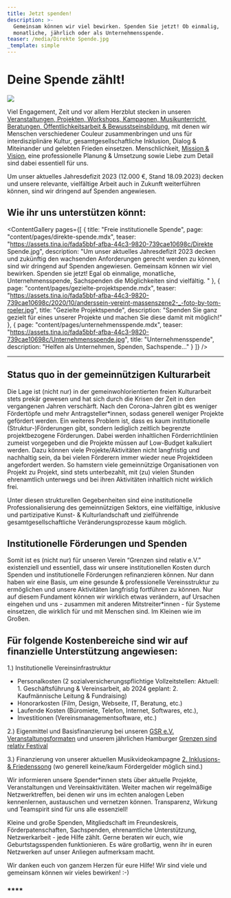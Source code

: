 ```yaml
---
title: Jetzt spenden!
description: >-
  Gemeinsam können wir viel bewirken. Spenden Sie jetzt! Ob einmalig,
  monatliche, jährlich oder als Unternehmensspende. 
teaser: /media/Direkte Spende.jpg
_template: simple
---
```


# Deine Spende zählt!

![](</media/Direkte Spende.jpg>)

Viel Engagement, Zeit und vor allem Herzblut stecken in unseren [Veranstaltungen, Projekten, Workshops, Kampagnen, Musikunterricht, Beratungen, Öffentlichkeitsarbeit & Bewusstseinsbildung](https://www.grenzensindrelativ.de/ueber-uns/aktionsbuero), mit denen wir Menschen verschiedener Couleur zusammenbringen und uns für interdisziplinäre Kultur, gesamtgesellschaftliche Inklusion, Dialog & Miteinander und gelebten Frieden einsetzen. Menschlichkeit, [Mission & Vision](https://www.grenzensindrelativ.de/ueber-uns/mission-und-vision), eine professionelle Planung & Umsetzung sowie Liebe zum Detail sind dabei essentiell für uns.

Um unser aktuelles Jahresdefizit 2023 (12.000 €, Stand 18.09.2023) decken und unsere relevante, vielfältige Arbeit auch in Zukunft weiterführen können, sind wir dringend auf Spenden angewiesen. 

## **Wie ihr uns unterstützen könnt:**

<ContentGallery
  pages={[
    {
      title: "Freie institutionelle Spende",
      page: "content/pages/direkte-spende.mdx",
      teaser:
        "https://assets.tina.io/fada5bbf-afba-44c3-9820-739cae10698c/Direkte Spende.jpg",
      description:
        "Um unser aktuelles Jahresdefizit 2023 decken und zukünftig den wachsenden Anforderungen gerecht werden zu können, sind wir dringend auf Spenden angewiesen. Gemeinsam können wir viel bewirken. Spenden sie jetzt! Egal ob einmalige, monatliche, Unternehmensspende, Sachspenden die Möglichkeiten sind vielfältig. "
    },
    {
      page: "content/pages/gezielte-projektspende.mdx",
      teaser:
        "https://assets.tina.io/fada5bbf-afba-44c3-9820-739cae10698c/2020/10/anderssein-vereint-massenszene2-_-foto-by-tom-roeler.jpg",
      title: "Gezielte Projektspende",
      description:
        "Spenden Sie ganz gezielt für eines unserer Projekte und machen Sie diese damit mit möglich!"
    },
    {
      page: "content/pages/unternehmensspende.mdx",
      teaser:
        "https://assets.tina.io/fada5bbf-afba-44c3-9820-739cae10698c/Unternehmensspende.jpg",
      title: "Unternehmensspende",
      description: "Helfen als Unternehmen, Spenden, Sachspende..."
    }
  ]}
/>

***

## Status quo in der gemeinnützigen Kulturarbeit

Die Lage ist (nicht nur) in der gemeinwohlorientierten freien Kulturarbeit stets prekär gewesen und hat sich durch die Krisen der Zeit in den vergangenen Jahren verschärft. Nach den Corona-Jahren gibt es weniger Fördertöpfe und mehr Antragsteller\*innen, sodass generell weniger Projekte gefördert werden. Ein weiteres Problem ist, dass es kaum institutionelle (Struktur-)Förderungen gibt, sondern lediglich zeitlich begrenzte projektbezogene Förderungen. Dabei werden inhaltlichen Förderrichtlinien zumeist vorgegeben und die Projekte müssen auf Low-Budget kalkuliert werden. Dazu können viele Projekte/Aktivitäten nicht langfristig und nachhaltig sein, da bei vielen Förderern immer wieder neue Projektideen angefordert werden. So hamstern viele gemeinnützige Organisationen von Projekt zu Projekt, sind stets unterbezahlt, mit (zu) vielen Stunden ehrenamtlich unterwegs und bei ihren Aktivitäten inhaltlich nicht wirklich frei. 

Unter diesen strukturellen Gegebenheiten sind eine institutionelle Professionalisierung des gemeinnützigen Sektors, eine vielfältige, inklusive und partizipative Kunst- & Kulturlandschaft und zielführende gesamtgesellschaftliche Veränderungsprozesse kaum möglich.

## Institutionelle Förderungen und Spenden 

Somit ist es (nicht nur) für unseren Verein “Grenzen sind relativ e.V.” existenziell und essentiell, dass wir unsere institutionellen Kosten durch Spenden und institutionelle Förderungen refinanzieren können. Nur dann haben wir eine Basis, um eine gesunde & professionelle Vereinsstruktur zu ermöglichen und unsere Aktivitäten langfristig fortführen zu können. Nur auf diesem Fundament können wir wirklich etwas verändern, auf Ursachen eingehen und uns - zusammen mit anderen Mitstreiter\*innen - für Systeme einsetzen, die wirklich für und mit Menschen sind. Im Kleinen wie im Großen.

## Für folgende Kostenbereiche sind wir auf finanzielle Unterstützung angewiesen:

1.) Institutionelle Vereinsinfrastruktur 

* Personalkosten (2 sozialversicherungspflichtige Vollzeitstellen: Aktuell: 1. Geschäftsführung & Vereinsarbeit, ab 2024 geplant: 2. Kaufmännische Leitung & Fundraising)
* Honorarkosten (Film, Design, Webseite, IT, Beratung, etc.)
* Laufende Kosten (Büromiete, Telefon, Internet, Softwares, etc.),
* Investitionen (Vereinsmanagementsoftware, etc.)

2.) Eigenmittel und Basisfinanzierung bei unseren [GSR e.V. Veranstaltungsformaten](https://www.grenzensindrelativ.de/aktivitaeten/projekte-und-veranstaltungen/veranstaltungsformate-fuer-dein-event/infos-veranstaltungsformate-fur-dein-event) und unserem jährlichen Hamburger [Grenzen sind relativ Festival](https://www.grenzensindrelativ.de/grenzen-sind-relativ-festival-2023) 

3.) Finanzierung von unserer aktuellen Musikvideokampagne [2. Inklusions- & Friedenssong](https://www.grenzensindrelativ.de/aktivitaeten/kampagnen-musikvideos/inklusions-und-friedenskampagnensong/allgemeine-infos-2-inklusion-friedenssong) (wo generell keine/kaum Fördergelder möglich sind.)

Wir informieren unsere Spender\*innen stets über aktuelle Projekte, Veranstaltungen und Vereinsaktivitäten. Weiter machen wir regelmäßige Netzwerktreffen, bei denen wir uns im echten analogen Leben kennenlernen, austauschen und vernetzen können. Transparenz, Wirkung und Teamspirit sind für uns alle essenziell!

Kleine und große Spenden, Mitgliedschaft im Freundeskreis, Förderpatenschaften, Sachspenden, ehrenamtliche Unterstützung, Netzwerkarbeit - jede Hilfe zählt. Gerne beraten wir euch, wie Geburtstagsspenden funktionieren. Es wäre großartig, wenn ihr in euren Netzwerken auf unser Anliegen aufmerksam macht.

Wir danken euch von ganzem Herzen für eure Hilfe!
Wir sind viele und gemeinsam können wir vieles  bewirken! :-) 

### ****

<DonationForm />
